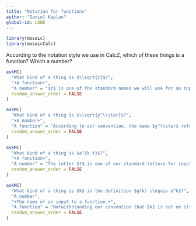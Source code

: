 ```yaml
---
title: "Notation for functions"
author: "Daniel Kaplan"
global-id: LDNE
---
```


```r

library(mosaic)
library(mosaicCalc)
```

According to the notation style we use in CalcZ, which of these things is a function? Which a number?

```r
askMC(
  "What kind of a thing is $\\sqrt{z}$?", 
  "+A function+",
  "A number" = "$z$ is one of the standard names we will use for an input to a function. If we had given the function a name, for instance $g(z) \\equiv \\sqrt{z}$, we would be able to tell from the $(z)$ that $g()$ is a function. But whenever we use a standard input name, the expression is a function.",
  random_answer_order = FALSE
)
```

```r
askMC(
  "What kind of a thing is $\\sqrt{y^\\star}$?",
  "+A number+",
  "A function" = "According to our convention, the name $y^\\star$ refers to a particular value as opposed to the name of a function input.",
  random_answer_order = FALSE
)
```

```r
askMC(
  "What kind of a thing is $e^{k t}$?",
  "+A function+",
  "A number" = "The letter $t$ is one of our standard letters for input names. $k$ is a letter, but since it is not from the end of the alphabet, you have a hint that it is intended to be a parameter, that is a symbol representing a specific numerical quantity.",
  random_answer_order = FALSE
)
```

```r
askMC(
  "What kind of a thing is $k$ in the definition $g(k) \\equiv e^k$?",
  "A number",
  "+The name of an input to a function.+",
  "A function" = "Notwithstanding our convention that $k$ is not on its own a name used for inputs, when we use the full function-definition style, anything in the parentheses following the function name is explicitly stated as an input name.",
  random_answer_order = FALSE
)
```

